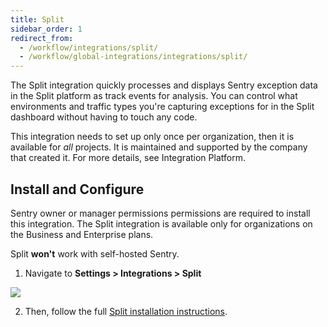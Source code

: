 ```yaml
---
title: Split
sidebar_order: 1
redirect_from:
  - /workflow/integrations/split/
  - /workflow/global-integrations/integrations/split/
---
```


The Split integration quickly processes and displays Sentry exception data in the Split platform as track events for analysis. You can control what environments and traffic types you're capturing exceptions for in the Split dashboard without having to touch any code.

This integration needs to set up only once per organization, then it is available for _all_ projects. It is maintained and supported by the company that created it. For more details, see <Link to="/product/integrations/integration-platform/">Integration Platform</Link>.

## Install and Configure

<Alert title="Note" level="info">
Sentry owner or manager permissions permissions are required to install this integration. The Split integration is available only for organizations on the Business and Enterprise plans.

Split **won't** work with self-hosted Sentry.
</Alert>

1. Navigate to **Settings > Integrations > Split**

![](split.png)

2. Then, follow the full [Split installation instructions](https://help.split.io/hc/en-us/articles/360029879431).
